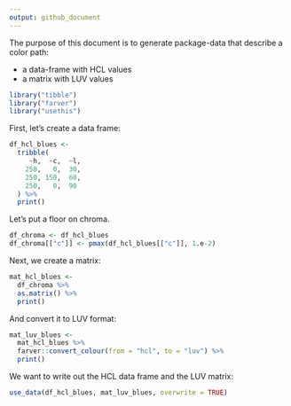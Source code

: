 ```yaml
---
output: github_document
---
```


The purpose of this document is to generate package-data that describe a color path:

- a data-frame with HCL values
- a matrix with LUV values

```r
library("tibble")
library("farver")
library("usethis")
```

First, let's create a data frame:

```r
df_hcl_blues <- 
  tribble(
     ~h,  ~c,  ~l,
    250,   0,  30,
    250, 150,  60,
    250,   0,  90
  ) %>%
  print()
```

Let's put a floor on chroma.

```r
df_chroma <- df_hcl_blues
df_chroma[["c"]] <- pmax(df_hcl_blues[["c"]], 1.e-2)
```

Next, we create a matrix:

```r
mat_hcl_blues <- 
  df_chroma %>%
  as.matrix() %>% 
  print()
```

And convert it to LUV format:

```r
mat_luv_blues <- 
  mat_hcl_blues %>%
  farver::convert_colour(from = "hcl", to = "luv") %>%
  print()
```

We want to write out the HCL data frame and the LUV matrix:

```r
use_data(df_hcl_blues, mat_luv_blues, overwrite = TRUE)
```
